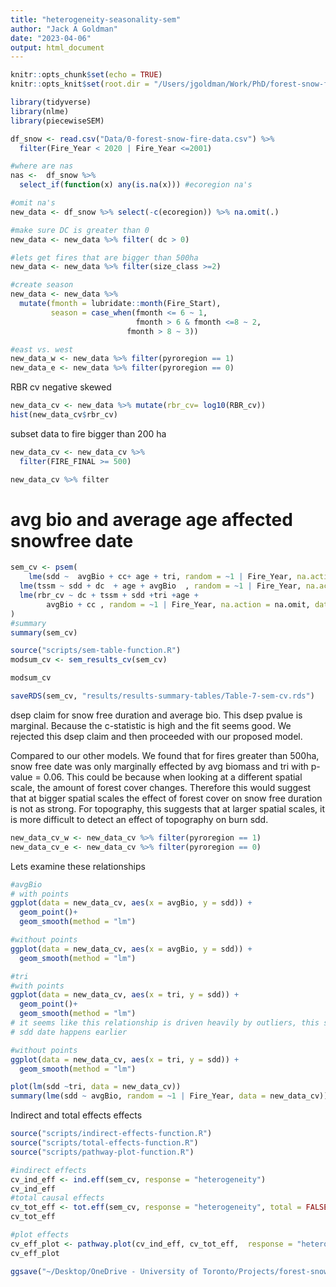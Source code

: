 ```yaml
---
title: "heterogeneity-seasonality-sem"
author: "Jack A Goldman"
date: "2023-04-06"
output: html_document
---
```



```r
knitr::opts_chunk$set(echo = TRUE)
knitr::opts_knit$set(root.dir = "/Users/jgoldman/Work/PhD/forest-snow-fire-interactions/")

```


```r
library(tidyverse)
library(nlme)
library(piecewiseSEM)
```

```r
df_snow <- read.csv("Data/0-forest-snow-fire-data.csv") %>% 
  filter(Fire_Year < 2020 | Fire_Year <=2001) 

#where are nas
nas <-  df_snow %>% 
  select_if(function(x) any(is.na(x))) #ecoregion na's

#omit na's
new_data <- df_snow %>% select(-c(ecoregion)) %>% na.omit(.)

#make sure DC is greater than 0
new_data <- new_data %>% filter( dc > 0) 

#lets get fires that are bigger than 500ha
new_data <- new_data %>% filter(size_class >=2)

```



```r
#create season
new_data <- new_data %>% 
  mutate(fmonth = lubridate::month(Fire_Start),
         season = case_when(fmonth <= 6 ~ 1,
                            fmonth > 6 & fmonth <=8 ~ 2,
                          fmonth > 8 ~ 3))

#east vs. west
new_data_w <- new_data %>% filter(pyroregion == 1)
new_data_e <- new_data %>% filter(pyroregion == 0)

```

RBR cv negative skewed
```r
new_data_cv <- new_data %>% mutate(rbr_cv= log10(RBR_cv))
hist(new_data_cv$rbr_cv)
```
subset data to fire bigger than 200 ha
```r
new_data_cv <- new_data_cv %>% 
  filter(FIRE_FINAL >= 500)

new_data_cv %>% filter
```

# avg bio and average age affected snowfree date
```r
sem_cv <- psem(
    lme(sdd ~  avgBio + cc+ age + tri, random = ~1 | Fire_Year, na.action = na.omit, data = new_data_cv, method = "ML"),
  lme(tssm ~ sdd + dc  + age + avgBio  , random = ~1 | Fire_Year, na.action = na.omit, data = new_data_cv, method = "ML"),
  lme(rbr_cv ~ dc + tssm + sdd +tri +age + 
        avgBio + cc , random = ~1 | Fire_Year, na.action = na.omit, data = new_data_cv, method = "ML")
)
#summary
summary(sem_cv)

source("scripts/sem-table-function.R")
modsum_cv <- sem_results_cv(sem_cv)

modsum_cv

saveRDS(sem_cv, "results/results-summary-tables/Table-7-sem-cv.rds")

```

dsep claim for snow free duration and average bio. This dsep pvalue is marginal.
Because the c-statistic is high and the fit seems good. We rejected this dsep claim
and then proceeded with our proposed model.

Compared to our other models. We found that for fires greater than 500ha, 
snow free date was only marginally effected by avg biomass and tri with p-value = 0.06.
This could be because when looking at a different spatial scale, the amount of forest cover changes.
Therefore this would suggest that at bigger spatial scales the effect of forest cover on snow free duration is not as strong. For topography, this suggests that at larger spatial scales, it is more difficult to detect an
effect of topography on burn sdd. 


```r
new_data_cv_w <- new_data_cv %>% filter(pyroregion == 1)
new_data_cv_e <- new_data_cv %>% filter(pyroregion == 0)

```


Lets examine these relationships
```r
#avgBio
# with points
ggplot(data = new_data_cv, aes(x = avgBio, y = sdd)) +
  geom_point()+
  geom_smooth(method = "lm")

#without points
ggplot(data = new_data_cv, aes(x = avgBio, y = sdd)) +
  geom_smooth(method = "lm")

#tri
#with points
ggplot(data = new_data_cv, aes(x = tri, y = sdd)) +
  geom_point()+
  geom_smooth(method = "lm") 
# it seems like this relationship is driven heavily by outliers, this suggests that it more complex landscapes
# sdd date happens earlier

#without points
ggplot(data = new_data_cv, aes(x = tri, y = sdd)) +
  geom_smooth(method = "lm")

plot(lm(sdd ~tri, data = new_data_cv))
summary(lme(sdd ~ avgBio, random = ~1 | Fire_Year, data = new_data_cv))
```

Indirect and total effects effects
```r
source("scripts/indirect-effects-function.R")
source("scripts/total-effects-function.R")
source("scripts/pathway-plot-function.R")

#indirect effects
cv_ind_eff <- ind.eff(sem_cv, response = "heterogeneity")
cv_ind_eff
#total causal effects
cv_tot_eff <- tot.eff(sem_cv, response = "heterogeneity", total = FALSE)
cv_tot_eff

#plot effects
cv_eff_plot <- pathway.plot(cv_ind_eff, cv_tot_eff,  response = "heterogeneity")
cv_eff_plot

ggsave("~/Desktop/OneDrive - University of Toronto/Projects/forest-snow-fire-interactions/figures-tables/figures/FigureS4-hetero-ind-effects.png", width = 15, height = 10, units = "cm")

```

